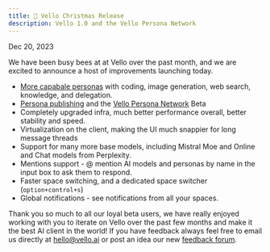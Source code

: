 ```yaml
---
title: 🎅 Vello Christmas Release
description: Vello 1.0 and the Vello Persona Network
---
```

Dec 20, 2023

We have been busy bees at at Vello over the past month, and we are excited to announce a host of improvements launching today.

- [More capabale personas](/persona) with coding, image generation, web search, knowledge, and delegation.
- [Persona publishing](/sharepersona) and the [Vello Persona Network](https://vello.ai/explore) Beta
- Completely upgraded infra, much better performance overall, better stability and speed.
- Virtualization on the client, making the UI much snappier for long message threads
- Support for many more base models, including Mistral Moe and Online and Chat models from Perplexity.
- Mentions support - @ mention AI models and personas by name in the input box to ask them to respond.
- Faster space switching, and a dedicated space switcher (`option+control+s`)
- Global notifications - see notifications from all your spaces.
    
Thank you so much to all our loyal beta users, we have really enjoyed working with you to iterate on Vello over the past few months and make it the best AI client in the world!  If you have feedback always feel free to email us directly at hello@vello.ai or post an idea  our new <a data-canny-link href="https://vello.canny.io/feature-requests">feedback forum</a>.

